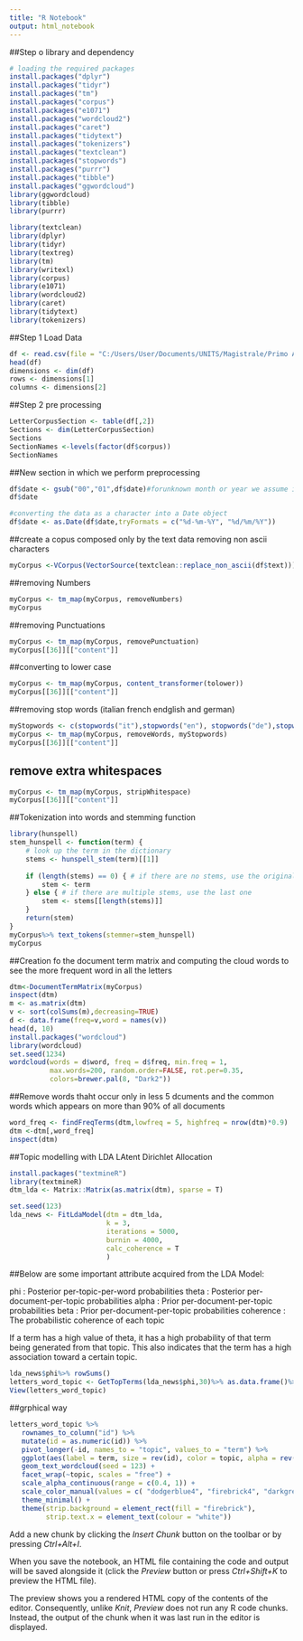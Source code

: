 ```yaml
---
title: "R Notebook"
output: html_notebook
---
```

##Step o library and dependency
```r
# loading the required packages
install.packages("dplyr")
install.packages("tidyr")
install.packages("tm")
install.packages("corpus")
install.packages("e1071")
install.packages("wordcloud2")
install.packages("caret")
install.packages("tidytext")
install.packages("tokenizers")
install.packages("textclean")
install.packages("stopwords")
install.packages("purrr")
install.packages("tibble")
install.packages("ggwordcloud")
library(ggwordcloud)
library(tibble)
library(purrr)

library(textclean)
library(dplyr)
library(tidyr)
library(textreg)
library(tm)
library(writexl)
library(corpus)
library(e1071)
library(wordcloud2)
library(caret)
library(tidytext)
library(tokenizers)
```

##Step 1 Load Data
```r
df <- read.csv(file = "C:/Users/User/Documents/UNITS/Magistrale/Primo Anno/1°semestre/Machine Learning/SvevoLetters/carteggiosvevoShort80.csv", sep = ";", header = TRUE)
head(df)
dimensions <- dim(df)
rows <- dimensions[1]
columns <- dimensions[2]
```
##Step 2 pre processing
```r
LetterCorpusSection <- table(df[,2])
Sections <- dim(LetterCorpusSection)
Sections
SectionNames <-levels(factor(df$corpus))
SectionNames
```


##New section in which we perform preprocessing
```r

df$date <- gsub("00","01",df$date)#forunknown month or year we assume it is the first month and first year
df$date

#converting the data as a character into a Date object 
df$date <- as.Date(df$date,tryFormats = c("%d-%m-%Y", "%d/%m/%Y"))


```


##create a copus composed only by the text data removing non ascii characters
```r
myCorpus <-VCorpus(VectorSource(textclean::replace_non_ascii(df$text)))

```
##removing Numbers
```r
myCorpus <- tm_map(myCorpus, removeNumbers)
myCorpus
```
##removing Punctuations
```r
myCorpus <- tm_map(myCorpus, removePunctuation)
myCorpus[[36]][["content"]]
```
##converting to lower case
```r
myCorpus <- tm_map(myCorpus, content_transformer(tolower))
myCorpus[[36]][["content"]]
```
##removing stop words (italian french endglish and german)
```r
myStopwords <- c(stopwords("it"),stopwords("en"), stopwords("de"),stopwords("fr"))
myCorpus <- tm_map(myCorpus, removeWords, myStopwords)
myCorpus[[36]][["content"]]
```
## remove extra whitespaces
```r
myCorpus <- tm_map(myCorpus, stripWhitespace)
myCorpus[[36]][["content"]]
```


##Tokenization into words and stemming function
```r
library(hunspell)
stem_hunspell <- function(term) {
    # look up the term in the dictionary
    stems <- hunspell_stem(term)[[1]]
    
    if (length(stems) == 0) { # if there are no stems, use the original term
        stem <- term
    } else { # if there are multiple stems, use the last one
        stem <- stems[[length(stems)]]
    }
    return(stem)
}
myCorpus%>% text_tokens(stemmer=stem_hunspell)
myCorpus

```

##Creation fo the document term matrix and computing the cloud words to see the more frequent word in all the letters
```r
dtm<-DocumentTermMatrix(myCorpus)
inspect(dtm)
m <- as.matrix(dtm)
v <- sort(colSums(m),decreasing=TRUE)
d <- data.frame(freq=v,word = names(v))
head(d, 10)
install.packages("wordcloud")
library(wordcloud)
set.seed(1234)
wordcloud(words = d$word, freq = d$freq, min.freq = 1,
          max.words=200, random.order=FALSE, rot.per=0.35, 
          colors=brewer.pal(8, "Dark2"))
```
##Remove words thaht occur only in less 5 dcuments and the common words which appears on more than 90% of all documents
```r
word_freq <- findFreqTerms(dtm,lowfreq = 5, highfreq = nrow(dtm)*0.9)
dtm <-dtm[,word_freq]
inspect(dtm)
```

##Topic modelling with LDA LAtent Dirichlet Allocation
```r
install.packages("textmineR")
library(textmineR)
dtm_lda <- Matrix::Matrix(as.matrix(dtm), sparse = T)

set.seed(123)
lda_news <- FitLdaModel(dtm = dtm_lda, 
                        k = 3, 
                        iterations = 5000,
                        burnin = 4000, 
                        calc_coherence = T
                        )
```
##Below are some important attribute acquired from the LDA Model:

phi : Posterior per-topic-per-word probabilities
theta : Posterior per-document-per-topic probabilities
alpha : Prior per-document-per-topic probabilities
beta : Prior per-document-per-topic probabilities
coherence : The probabilistic coherence of each topic

If a term has a high value of theta, it has a high probability of that term being generated from that topic. This also indicates that the term has a high association toward a certain topic.
```r
lda_news$phi%>% rowSums()
letters_word_topic <- GetTopTerms(lda_news$phi,30)%>% as.data.frame()%>%set_names(paste("topic",1:3))
View(letters_word_topic)


```


##grphical way
```r
letters_word_topic %>% 
   rownames_to_column("id") %>%
   mutate(id = as.numeric(id)) %>% 
   pivot_longer(-id, names_to = "topic", values_to = "term") %>% 
   ggplot(aes(label = term, size = rev(id), color = topic, alpha = rev(id))) +
   geom_text_wordcloud(seed = 123) +
   facet_wrap(~topic, scales = "free") +
   scale_alpha_continuous(range = c(0.4, 1)) +
   scale_color_manual(values = c( "dodgerblue4", "firebrick4", "darkgreen")) +
   theme_minimal() +
   theme(strip.background = element_rect(fill = "firebrick"),
         strip.text.x = element_text(colour = "white"))


```



































































Add a new chunk by clicking the *Insert Chunk* button on the toolbar or by pressing *Ctrl+Alt+I*.

When you save the notebook, an HTML file containing the code and output will be saved alongside it (click the *Preview* button or press *Ctrl+Shift+K* to preview the HTML file).

The preview shows you a rendered HTML copy of the contents of the editor. Consequently, unlike *Knit*, *Preview* does not run any R code chunks. Instead, the output of the chunk when it was last run in the editor is displayed.
